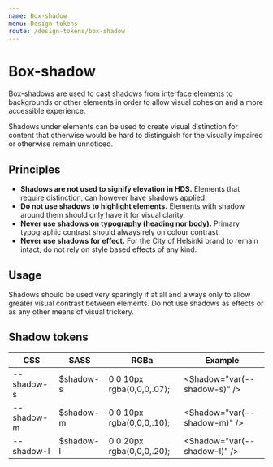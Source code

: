 ```yaml
---
name: Box-shadow
menu: Design tokens
route: /design-tokens/box-shadow
---
```



# Box-shadow

<LargeParagraph>Box-shadows are used to cast shadows from interface elements to backgrounds or other elements in order to allow visual cohesion and a more accessible experience.</LargeParagraph>

Shadows under elements can be used to create visual distinction for content that otherwise would be hard to distinguish for the visually impaired or otherwise remain unnoticed.

## Principles
- **Shadows are not used to signify elevation in HDS.** Elements that require distinction, can however have shadows applied.
- **Do not use shadows to highlight elements.** Elements with shadow around them should only have it for visual clarity.
- **Never use shadows on typography (heading nor body).** Primary typographic contrast should always rely on colour contrast. 
- **Never use shadows for effect.** For the City of Helsinki brand to remain intact, do not rely on style based effects of any kind.

## Usage

Shadows should be used very sparingly if at all and always only to allow greater visual contrast between elements. Do not use shadows as effects or as any other means of visual trickery.

## Shadow tokens

CSS              | SASS              | RGBa                         | Example                              |
---------------- | ----------------- | ---------------------------- | ------------------------------------ |
--shadow-s       | $shadow-s         | 0 0 10px rgba(0,0,0,.07);    | <Shadow="var(--shadow-s)" />         |
--shadow-m       | $shadow-m         | 0 0 10px rgba(0,0,0,.10);    | <Shadow="var(--shadow-m)" />         |
--shadow-l       | $shadow-l         | 0 0 20px rgba(0,0,0,.20);    | <Shadow="var(--shadow-l)" />         |
